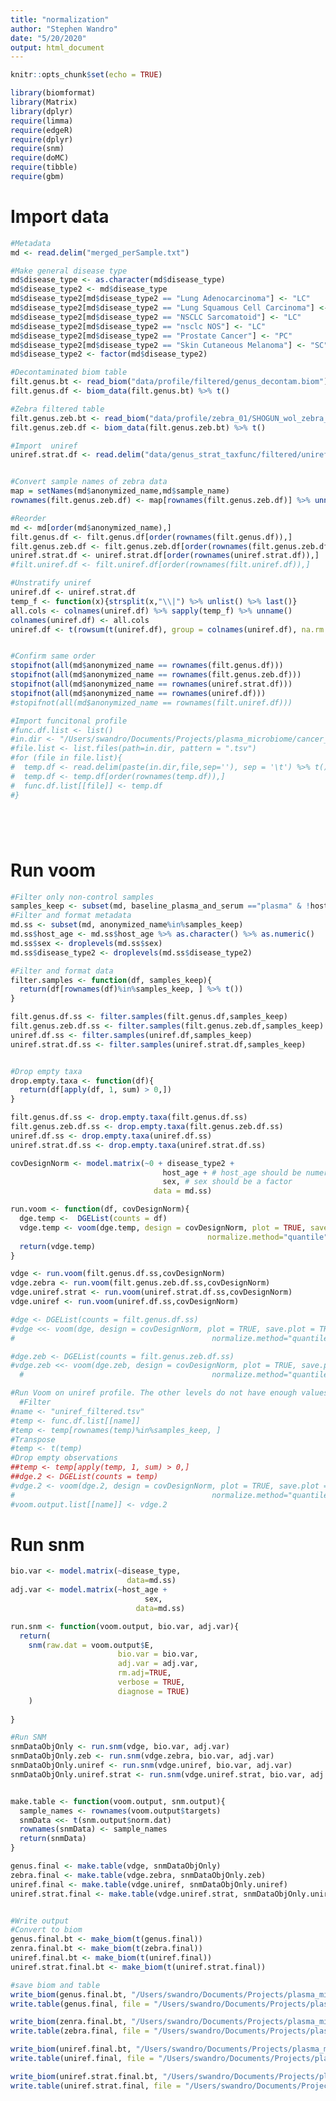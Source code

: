 ```yaml
---
title: "normalization"
author: "Stephen Wandro"
date: "5/20/2020"
output: html_document
---
```


```r
knitr::opts_chunk$set(echo = TRUE)
```

```r
library(biomformat)
library(Matrix)
library(dplyr)
require(limma)
require(edgeR)
require(dplyr)
require(snm)
require(doMC)
require(tibble)
require(gbm)
```


# Import data
```r
#Metadata
md <- read.delim("merged_perSample.txt")

#Make general disease type
md$disease_type <- as.character(md$disease_type)
md$disease_type2 <- md$disease_type
md$disease_type2[md$disease_type2 == "Lung Adenocarcinoma"] <- "LC"
md$disease_type2[md$disease_type2 == "Lung Squamous Cell Carcinoma"] <- "LC"
md$disease_type2[md$disease_type2 == "NSCLC Sarcomatoid"] <- "LC"
md$disease_type2[md$disease_type2 == "nsclc NOS"] <- "LC"
md$disease_type2[md$disease_type2 == "Prostate Cancer"] <- "PC"
md$disease_type2[md$disease_type2 == "Skin Cutaneous Melanoma"] <- "SC"
md$disease_type2 <- factor(md$disease_type2)

#Decontaminated biom table
filt.genus.bt <- read_biom("data/profile/filtered/genus_decontam.biom")
filt.genus.df <- biom_data(filt.genus.bt) %>% t()

#Zebra filtered table
filt.genus.zeb.bt <- read_biom("data/profile/zebra_01/SHOGUN_wol_zebra_merged_profile_fixed_genus.biom")
filt.genus.zeb.df <- biom_data(filt.genus.zeb.bt) %>% t()

#Import  uniref
uniref.strat.df <- read.delim("data/genus_strat_taxfunc/filtered/uniref_filtered.tsv") %>% t()


#Convert sample names of zebra data
map = setNames(md$anonymized_name,md$sample_name)
rownames(filt.genus.zeb.df) <- map[rownames(filt.genus.zeb.df)] %>% unname() %>% as.character()

#Reorder
md <- md[order(md$anonymized_name),]
filt.genus.df <- filt.genus.df[order(rownames(filt.genus.df)),]
filt.genus.zeb.df <- filt.genus.zeb.df[order(rownames(filt.genus.zeb.df)),]
uniref.strat.df <- uniref.strat.df[order(rownames(uniref.strat.df)),]
#filt.uniref.df <- filt.uniref.df[order(rownames(filt.uniref.df)),]

#Unstratify uniref
uniref.df <- uniref.strat.df
temp_f <- function(x){strsplit(x,"\\|") %>% unlist() %>% last()}
all.cols <- colnames(uniref.df) %>% sapply(temp_f) %>% unname()
colnames(uniref.df) <- all.cols
uniref.df <- t(rowsum(t(uniref.df), group = colnames(uniref.df), na.rm = T))


#Confirm same order
stopifnot(all(md$anonymized_name == rownames(filt.genus.df)))
stopifnot(all(md$anonymized_name == rownames(filt.genus.zeb.df)))
stopifnot(all(md$anonymized_name == rownames(uniref.strat.df)))
stopifnot(all(md$anonymized_name == rownames(uniref.df)))
#stopifnot(all(md$anonymized_name == rownames(filt.uniref.df)))

#Import funcitonal profile
#func.df.list <- list()
#in.dir <- "/Users/swandro/Documents/Projects/plasma_microbiome/cancer_prediction/data/genus_strat_taxfunc/filtered/"
#file.list <- list.files(path=in.dir, pattern = ".tsv")
#for (file in file.list){
#  temp.df <- read.delim(paste(in.dir,file,sep=''), sep = '\t') %>% t()
#  temp.df <- temp.df[order(rownames(temp.df)),]
#  func.df.list[[file]] <- temp.df
#}






```


# Run voom
```r
#Filter only non-control samples
samples_keep <- subset(md, baseline_plasma_and_serum =="plasma" & !host_age%in%c("not provided","not applicable"))$anonymized_name %>% as.character()
#Filter and format metadata
md.ss <- subset(md, anonymized_name%in%samples_keep)
md.ss$host_age <- md.ss$host_age %>% as.character() %>% as.numeric()
md.ss$sex <- droplevels(md.ss$sex)
md.ss$disease_type2 <- droplevels(md.ss$disease_type2)

#Filter and format data
filter.samples <- function(df, samples_keep){
  return(df[rownames(df)%in%samples_keep, ] %>% t())
}

filt.genus.df.ss <- filter.samples(filt.genus.df,samples_keep)
filt.genus.zeb.df.ss <- filter.samples(filt.genus.zeb.df,samples_keep)
uniref.df.ss <- filter.samples(uniref.df,samples_keep)
uniref.strat.df.ss <- filter.samples(uniref.strat.df,samples_keep)


#Drop empty taxa
drop.empty.taxa <- function(df){
  return(df[apply(df, 1, sum) > 0,])
}

filt.genus.df.ss <- drop.empty.taxa(filt.genus.df.ss)
filt.genus.zeb.df.ss <- drop.empty.taxa(filt.genus.zeb.df.ss)
uniref.df.ss <- drop.empty.taxa(uniref.df.ss)
uniref.strat.df.ss <- drop.empty.taxa(uniref.strat.df.ss)

covDesignNorm <- model.matrix(~0 + disease_type2 +
                                  host_age + # host_age should be numeric
                                  sex, # sex should be a factor
                                data = md.ss)

run.voom <- function(df, covDesignNorm){
  dge.temp <-  DGEList(counts = df)
  vdge.temp <- voom(dge.temp, design = covDesignNorm, plot = TRUE, save.plot = TRUE, 
                                            normalize.method="quantile")
  return(vdge.temp)
}

vdge <- run.voom(filt.genus.df.ss,covDesignNorm)
vdge.zebra <- run.voom(filt.genus.zeb.df.ss,covDesignNorm)
vdge.uniref.strat <- run.voom(uniref.strat.df.ss,covDesignNorm)
vdge.uniref <- run.voom(uniref.df.ss,covDesignNorm)

#dge <- DGEList(counts = filt.genus.df.ss)
#vdge <<- voom(dge, design = covDesignNorm, plot = TRUE, save.plot = TRUE, 
#                                            normalize.method="quantile")

#dge.zeb <- DGEList(counts = filt.genus.zeb.df.ss)
#vdge.zeb <<- voom(dge.zeb, design = covDesignNorm, plot = TRUE, save.plot = TRUE, 
  #                                          normalize.method="quantile")

#Run Voom on uniref profile. The other levels do not have enough values to work
  #Filter
#name <- "uniref_filtered.tsv"
#temp <- func.df.list[[name]]
#temp <- temp[rownames(temp)%in%samples_keep, ]
#Transpose
#temp <- t(temp)
#Drop empty observations
##temp <- temp[apply(temp, 1, sum) > 0,]
##dge.2 <- DGEList(counts = temp)
#vdge.2 <- voom(dge.2, design = covDesignNorm, plot = TRUE, save.plot = TRUE, 
#                                            normalize.method="quantile")
#voom.output.list[[name]] <- vdge.2

```

# Run snm
```r
bio.var <- model.matrix(~disease_type,
                          data=md.ss)
adj.var <- model.matrix(~host_age +
                              sex,
                            data=md.ss)

run.snm <- function(voom.output, bio.var, adj.var){
  return(
    snm(raw.dat = voom.output$E, 
                        bio.var = bio.var,
                        adj.var = adj.var,
                        rm.adj=TRUE,
                        verbose = TRUE,
                        diagnose = TRUE)
    )
  
}

#Run SNM
snmDataObjOnly <- run.snm(vdge, bio.var, adj.var)
snmDataObjOnly.zeb <- run.snm(vdge.zebra, bio.var, adj.var)
snmDataObjOnly.uniref <- run.snm(vdge.uniref, bio.var, adj.var)
snmDataObjOnly.uniref.strat <- run.snm(vdge.uniref.strat, bio.var, adj.var)


make.table <- function(voom.output, snm.output){
  sample_names <- rownames(voom.output$targets)
  snmData <<- t(snm.output$norm.dat)
  rownames(snmData) <- sample_names
  return(snmData)
}

genus.final <- make.table(vdge, snmDataObjOnly)
zebra.final <- make.table(vdge.zebra, snmDataObjOnly.zeb)
uniref.final <- make.table(vdge.uniref, snmDataObjOnly.uniref)
uniref.strat.final <- make.table(vdge.uniref.strat, snmDataObjOnly.uniref.strat)


#Write output
#Convert to biom
genus.final.bt <- make_biom(t(genus.final))
zenra.final.bt <- make_biom(t(zebra.final))
uniref.final.bt <- make_biom(t(uniref.final))
uniref.strat.final.bt <- make_biom(t(uniref.strat.final))

#save biom and table
write_biom(genus.final.bt, "/Users/swandro/Documents/Projects/plasma_microbiome/cancer_prediction/data/profile/filtered/genus_decontam_snm.biom")
write.table(genus.final, file = "/Users/swandro/Documents/Projects/plasma_microbiome/cancer_prediction/data/profile/filtered/genus_decontam_snm.tsv",sep = '\t')

write_biom(zenra.final.bt, "/Users/swandro/Documents/Projects/plasma_microbiome/cancer_prediction/data/profile/zebra_01/zebra_genus_voom_snm.biom")
write.table(zebra.final, file = "/Users/swandro/Documents/Projects/plasma_microbiome/cancer_prediction/data/profile/filtered/zebra_genus_voom_snm.tsv",sep = '\t')

write_biom(uniref.final.bt, "/Users/swandro/Documents/Projects/plasma_microbiome/cancer_prediction/data/genus_strat_taxfunc/filtered_normalized/uniref_voom_snm.biom")
write.table(uniref.final, file = "/Users/swandro/Documents/Projects/plasma_microbiome/cancer_prediction/data/genus_strat_taxfunc/filtered_normalized/uniref_voom_snm.tsv",sep = '\t')

write_biom(uniref.strat.final.bt, "/Users/swandro/Documents/Projects/plasma_microbiome/cancer_prediction/data/genus_strat_taxfunc/filtered_normalized/uniref_strat_voom_snm.biom")
write.table(uniref.strat.final, file = "/Users/swandro/Documents/Projects/plasma_microbiome/cancer_prediction/data/genus_strat_taxfunc/filtered_normalized/uniref_strat_voom_snm.tsv",sep = '\t')

```



